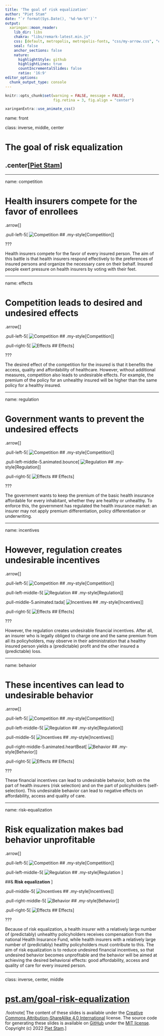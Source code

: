 ```yaml
---
title: 'The goal of risk equalization'
author: "Piet Stam"
date: "`r format(Sys.Date(), '%d-%m-%Y')`"
output:
  xaringan::moon_reader:
    lib_dir: libs
    chakra: "libs/remark-latest.min.js"
    css: [default, metropolis, metropolis-fonts, "css/my-arrow.css", "css/my-style.css", "css/animate.css"]
    seal: false
    anchor_sections: false
    nature:
      highlightStyle: github
      highlightLines: true
      countIncrementalSlides: false
      ratio: '16:9'
editor_options: 
  chunk_output_type: console
---
```


```r
knitr::opts_chunk$set(warning = FALSE, message = FALSE, 
                      fig.retina = 3, fig.align = "center")
```

```r
xaringanExtra::use_animate_css()
```

name: front

class: inverse, middle, center

# The goal of risk equalization

## .center[[Piet Stam](https://www.pietstam.nl)]

---

name: competition

# Health insurers compete for the favor of enrollees

.arrow[]

.pull-left-5[
![Competition](img/concurrentie.svg)
## .my-style[Competition]
]

???

Health insurers compete for the favor of every insured person. The aim of this battle is that health insurers respond effectively to the preferences of insured persons and organize the necessary care on their behalf. Insured people exert pressure on health insurers by voting with their feet.

---

name: effects

# Competition leads to desired and undesired effects

.arrow[]

.pull-left-5[
![Competition](img/concurrentie.svg)
## .my-style[Competition]
]

.pull-right-5[
![Effects](img/effecten.svg)
## Effects
]

???

The desired effect of the competition for the insured is that it benefits the access, quality and affordability of healthcare. However, without additional measures, competition also leads to undesirable effects. For example, the premium of the policy for an unhealthy insured will be higher than the same policy for a healthy insured.

---

name: regulation

# Government wants to prevent the undesired effects

.arrow[]

.pull-left-5[
![Competition](img/concurrentie.svg)
## .my-style[Competition]
]

.pull-left-middle-5.animated.bounce[
![Regulation](img/regulering.svg)
## .my-style[Regulation]
]

.pull-right-5[
![Effects](img/effecten.svg)
## Effects
]

???

The government wants to keep the premium of the basic health insurance affordable for every inhabitant, whether they are healthy or unhealthy. To enforce this, the government has regulated the health insurance market: an insurer may not apply premium differentiation, policy differentiation or underwriting.

---

name: incentives

# However, regulation creates undesirable incentives

.arrow[]

.pull-left-5[
![Competition](img/concurrentie.svg)
## .my-style[Competition]
]

.pull-left-middle-5[
![Regulation](img/regulering.svg)
## .my-style[Regulation]
]

.pull-middle-5.animated.tada[
![Incentives](img/prikkels.svg)
## .my-style[Incentives]
]

.pull-right-5[
![Effects](img/effecten.svg)
## Effects
]

???

However, the regulation creates undesirable financial incentives. After all, an insurer who is legally obliged to charge one and the same premium from all its policyholders, may observe in their administration that a healthy insured person yields a (predictable) profit and the other insured a (predictable) loss.

---

name: behavior

# These incentives can lead to undesirable behavior

.arrow[]

.pull-left-5[
![Competition](img/concurrentie.svg)
## .my-style[Competition]
]

.pull-left-middle-5[
![Regulation](img/regulering.svg)
## .my-style[Regulation]
]

.pull-middle-5[
![Incentives](img/prikkels.svg)
## .my-style[Incentives]
]

.pull-right-middle-5.animated.heartBeat[
![Behavior](img/gedrag.svg)
## .my-style[Behavior]
]

.pull-right-5[
![Effects](img/effecten.svg)
## Effects
]

???

These financial incentives can lead to undesirable behavior, both on the part of health insurers (risk selection) and on the part of policyholders (self-selection). This undesirable behavior can lead to negative effects on affordability, access and quality of care.

---

name: risk-equalization

# Risk equalization makes bad behavior unprofitable

.arrow[]

.pull-left-5[
![Competition](img/concurrentie.svg)
## .my-style[Competition]
]

.pull-left-middle-5[
![Regulation](img/regulering.svg)
## .my-style[Regulation ]
 
##& **Risk equalization**
]

.pull-middle-5[
![Incentives](img/prikkels.svg)
## .my-style[Incentives]
]

.pull-right-middle-5[
![Behavior](img/gedrag.svg)
## .my-style[Behavior]
]

.pull-right-5[
![Effects](img/effecten.svg)
## Effects
]

???

Because of risk equalization, a health insurer with a relatively large number of (predictably) unhealthy policyholders receives compensation from the national Health Insurance Fund, while health insurers with a relatively large number of (predictably) healthy policyholders must contribute to this. The aim of risk equalization is to reduce undesired financial incentives, so that undesired behavior becomes unprofitable and the behavior will be aimed at achieving the desired behavioral effects: good affordability, access and quality of care for every insured person.

---
class: inverse, center, middle

# [pst.am/goal-risk-equalization](https://pst.am/goal-risk-equalization)

.footnote[
The content of these slides is available under the [Creative Commons Attribution-ShareAlike 4.0
International](https://creativecommons.org/licenses/by-sa/4.0/) license. The source code for generating these slides is available on [GitHub](https://pst.am/goal-risk-equalization) under the [MIT license](https://github.com/risk-equalization/goal-risk-equalization/blob/main/LICENSE). Copyright (c) 2022 [Piet Stam](https://www.pietstam.nl).
]
